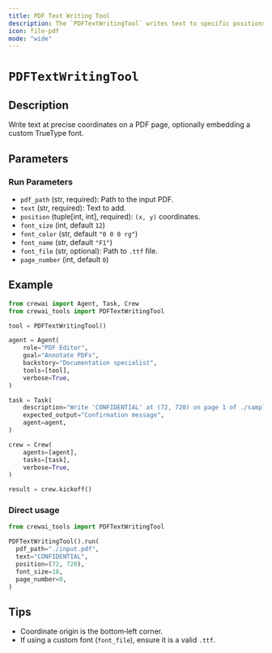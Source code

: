 ```yaml
---
title: PDF Text Writing Tool
description: The `PDFTextWritingTool` writes text to specific positions in a PDF, supporting custom fonts.
icon: file-pdf
mode: "wide"
---
```


# `PDFTextWritingTool`

## Description

Write text at precise coordinates on a PDF page, optionally embedding a custom TrueType font.

## Parameters

### Run Parameters

- `pdf_path` (str, required): Path to the input PDF.
- `text` (str, required): Text to add.
- `position` (tuple[int, int], required): `(x, y)` coordinates.
- `font_size` (int, default `12`)
- `font_color` (str, default `"0 0 0 rg"`)
- `font_name` (str, default `"F1"`)
- `font_file` (str, optional): Path to `.ttf` file.
- `page_number` (int, default `0`)

## Example

```python Code
from crewai import Agent, Task, Crew
from crewai_tools import PDFTextWritingTool

tool = PDFTextWritingTool()

agent = Agent(
    role="PDF Editor",
    goal="Annotate PDFs",
    backstory="Documentation specialist",
    tools=[tool],
    verbose=True,
)

task = Task(
    description="Write 'CONFIDENTIAL' at (72, 720) on page 1 of ./sample.pdf",
    expected_output="Confirmation message",
    agent=agent,
)

crew = Crew(
    agents=[agent], 
    tasks=[task],
    verbose=True,
)

result = crew.kickoff()
```

### Direct usage

```python Code
from crewai_tools import PDFTextWritingTool

PDFTextWritingTool().run(
  pdf_path="./input.pdf",
  text="CONFIDENTIAL",
  position=(72, 720),
  font_size=18,
  page_number=0,
)
```

## Tips

- Coordinate origin is the bottom‑left corner.
- If using a custom font (`font_file`), ensure it is a valid `.ttf`.


